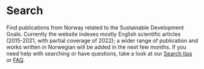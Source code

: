 # Search

Find publications from Norway related to the Sustainable Development Goals. Currently the website indexes mostly English scientific articles 
(2015-2021, with partial coverage of 2022); a wider range of publication and works written in Norwegian will be added in the next few months. 
If you need help with searching or have questions, take a look at our [Search tips](/hjelp/sokehjelp) or [FAQ](/hjelp/ofte-stilte-sporsmal).


<Search />
